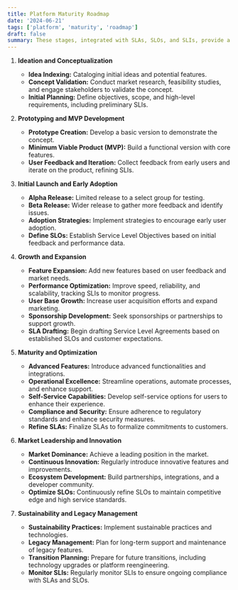 ```yaml
---
title: Platform Maturity Roadmap
date: '2024-06-21'
tags: ['platform', 'maturity', 'roadmap']
draft: false
summary: These stages, integrated with SLAs, SLOs, and SLIs, provide a structured and detailed roadmap for guiding a platform from inception to maturity, ensuring high service quality and customer satisfaction throughout its lifecycle.
---
```


1. **Ideation and Conceptualization**

   - **Idea Indexing:** Cataloging initial ideas and potential features.
   - **Concept Validation:** Conduct market research, feasibility studies, and engage stakeholders to validate the concept.
   - **Initial Planning:** Define objectives, scope, and high-level requirements, including preliminary SLIs.

2. **Prototyping and MVP Development**

   - **Prototype Creation:** Develop a basic version to demonstrate the concept.
   - **Minimum Viable Product (MVP):** Build a functional version with core features.
   - **User Feedback and Iteration:** Collect feedback from early users and iterate on the product, refining SLIs.

3. **Initial Launch and Early Adoption**

   - **Alpha Release:** Limited release to a select group for testing.
   - **Beta Release:** Wider release to gather more feedback and identify issues.
   - **Adoption Strategies:** Implement strategies to encourage early user adoption.
   - **Define SLOs:** Establish Service Level Objectives based on initial feedback and performance data.

4. **Growth and Expansion**

   - **Feature Expansion:** Add new features based on user feedback and market needs.
   - **Performance Optimization:** Improve speed, reliability, and scalability, tracking SLIs to monitor progress.
   - **User Base Growth:** Increase user acquisition efforts and expand marketing.
   - **Sponsorship Development:** Seek sponsorships or partnerships to support growth.
   - **SLA Drafting:** Begin drafting Service Level Agreements based on established SLOs and customer expectations.

5. **Maturity and Optimization**

   - **Advanced Features:** Introduce advanced functionalities and integrations.
   - **Operational Excellence:** Streamline operations, automate processes, and enhance support.
   - **Self-Service Capabilities:** Develop self-service options for users to enhance their experience.
   - **Compliance and Security:** Ensure adherence to regulatory standards and enhance security measures.
   - **Refine SLAs:** Finalize SLAs to formalize commitments to customers.

6. **Market Leadership and Innovation**

   - **Market Dominance:** Achieve a leading position in the market.
   - **Continuous Innovation:** Regularly introduce innovative features and improvements.
   - **Ecosystem Development:** Build partnerships, integrations, and a developer community.
   - **Optimize SLOs:** Continuously refine SLOs to maintain competitive edge and high service standards.

7. **Sustainability and Legacy Management**
   - **Sustainability Practices:** Implement sustainable practices and technologies.
   - **Legacy Management:** Plan for long-term support and maintenance of legacy features.
   - **Transition Planning:** Prepare for future transitions, including technology upgrades or platform reengineering.
   - **Monitor SLIs:** Regularly monitor SLIs to ensure ongoing compliance with SLAs and SLOs.
